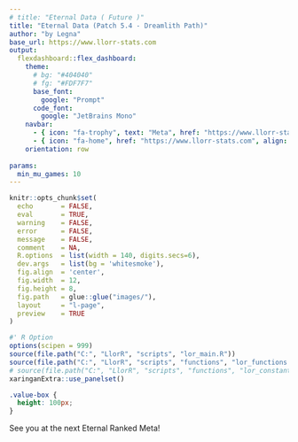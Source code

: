 ```yaml
---
# title: "Eternal Data ( Future )"
title: "Eternal Data (Patch 5.4 - Dreamlith Path)"
author: "by Legna"
base_url: https://www.llorr-stats.com
output:
  flexdashboard::flex_dashboard:
    theme:
      # bg: "#404040"
      # fg: "#FDF7F7"
      base_font:
        google: "Prompt"
      code_font:
        google: "JetBrains Mono"
    navbar:
      - { icon: "fa-trophy", text: "Meta", href: "https://www.llorr-stats.com/static/meta.html", align: right }
      - { icon: "fa-home", href: "https://www.llorr-stats.com", align: right }
    orientation: row
    
params:
  min_mu_games: 10
---
```


```r
knitr::opts_chunk$set(
  echo       = FALSE, 
  eval       = TRUE, 
  warning    = FALSE, 
  error      = FALSE, 
  message    = FALSE, 
  comment    = NA, 
  R.options  = list(width = 140, digits.secs=6), 
  dev.args   = list(bg = 'whitesmoke'), 
  fig.align  = 'center', 
  fig.width  = 12, 
  fig.height = 8, 
  fig.path   = glue::glue("images/"), 
  layout     = "l-page", 
  preview    = TRUE
)

#' R Option
options(scipen = 999)
source(file.path("C:", "LlorR", "scripts", "lor_main.R"))
source(file.path("C:", "LlorR", "scripts", "functions", "lor_functions.R"))
# source(file.path("C:", "LlorR", "scripts", "functions", "lor_constants.R"))
xaringanExtra::use_panelset()
```

```css
.value-box {
  height: 100px;
}
```

See you at the next Eternal Ranked Meta!



<!-- ```{r constants} -->
<!-- last_update_box <- flexdashboard::valueBox( -->
<!--   Sys.Date(), -->
<!--   caption = glue::glue("Last Update"), -->
<!--   icon = "fa-clock", -->
<!--   color = "#1A9850") -->
<!-- ``` -->

<!-- ```{r load-data} -->
<!-- MU_tbl <- data.table::fread( -->
<!--   file = file.path("C:", "LlorR", "data", "clean", "updates", "mu_eternal_minimal.csv"), -->
<!--   header = T, na.strings = c("", NA), encoding = "UTF-8" -->
<!-- ) -->

<!-- summary_info <- readr::read_rds(file = file.path("C:", "LlorR", "data", "clean", "updates", "summary_info_eternal.rds") ) -->
<!-- nMuEternal  = summary_info$used_ranked_eternal -->
<!-- ``` -->

<!-- Eternal {data-icon="fa-table"} -->
<!-- ================================ -->

<!-- Inputs {.sidebar} -->
<!-- ----------------------------------------------------------------------- -->

<!-- ### Filters -->

<!-- ```{r filters-Eternal} -->
<!-- crosstalk_data <- crosstalk::SharedData$new(MU_tbl) -->

<!-- crosstalk::filter_select("playerDeck", "Player's Deck",     crosstalk_data, ~archetype_1) -->
<!-- crosstalk::filter_select("opponentDeck", "Opponent's Deck", crosstalk_data, ~archetype_2) -->

<!-- crosstalk::filter_slider("muWin",   "#Win",                 crosstalk_data, ~mu_win, step = 50 , min = 0) -->
<!-- crosstalk::filter_slider("muGames", "#Games",               crosstalk_data, ~mu_n,   step = 100, min = 0) -->

<!-- crosstalk::filter_slider("muWR", "WinRate",                 crosstalk_data, ~mu_wr, step=0.01, min = 0, max = 1) -->
<!-- crosstalk::filter_slider("playrate", "Player PlayRate",     crosstalk_data, ~playrate_1, step=0.01, min = 0, max = round(max(MU_tbl$playrate_1),   4) ) -->
<!-- crosstalk::filter_slider("opponentPR", "Opponent PlayRate", crosstalk_data, ~playrate_2, step=0.01, min = 0, max = round(max(MU_tbl$playrate_2), 4) ) -->

<!-- crosstalk::filter_select("direction", "MU-Direction",       crosstalk_data, ~direction) -->
<!-- crosstalk::filter_checkbox("mirror", "Mirror",              crosstalk_data, ~mirror, inline = TRUE) -->
<!-- ``` -->

<!-- Row {data-heigth="100"} -->
<!-- ----------------------------------------------------------------------- -->

<!-- ### Box MU -->

<!-- ```{r} -->
<!-- flexdashboard::valueBox(glue::glue("{summary_info$total_ranked_eternal} Eternal Ranked Games"), -->
<!--                         caption = glue::glue("min {params$min_mu_games} games - {summary_info$used_ranked_eternal} games used"), -->
<!--                         icon = "fa-table", -->
<!--                         color = "#FA7404") -> Eternal_valuebox -->

<!-- Eternal_valuebox -->
<!-- ``` -->

<!-- ### Box Eternal -->

<!-- ```{r value-player-Eternal} -->
<!-- flexdashboard::valueBox(value = summary_info$n_eternal, -->
<!--                         caption = glue::glue("(Standard) Master Players"), -->
<!--                         icon = "fa-medal", -->
<!--                         color = "#65c0a9") -> box_eternal -->

<!-- box_eternal -->
<!-- ``` -->

<!-- ### Last Update -->

<!-- ```{r} -->
<!-- last_update_box -->
<!-- ``` -->

<!-- ### Download Data -->

<!-- ```{r} -->
<!-- downloadthis::download_link( -->
<!--   link = "https://raw.githubusercontent.com/MaouLegna/llorr-website/main/static/data/mu_eternal.csv", -->
<!--   button_label = "MU as csv", -->
<!--   # output_name = "mutable", -->
<!--   button_type = "danger", -->
<!--   has_icon = TRUE, -->
<!--   icon = "fa fa-save" -->
<!--   # self_contained = FALSE -->
<!-- ) -->
<!-- ``` -->

<!-- Row {data-heigth="900"} -->
<!-- ----------------------------------------------------------------------- -->

<!-- ### MU table -->

<!-- ```{r print-react-Eternal} -->
<!-- reactable_mu(crosstalk_data) -->
<!-- ``` -->

<!-- Plot {data-icon="fa-file-image"} -->
<!-- ================================ -->

<!-- Row {data-heigth="100"} -->
<!-- ----------------------------------------------------------------------- -->

<!-- ### Box1 MU -->

<!-- ```{r} -->
<!-- box_eternal -->
<!-- ``` -->

<!-- ### Last Update -->

<!-- ```{r} -->
<!-- last_update_box -->
<!-- ``` -->

<!-- Row {data-heigth="900" .tabset} -->
<!-- ----------------------------------------------------------------------- -->

<!-- ### MU Grid - Eternal -->

<!-- ```{r print-grid} -->
<!-- gtMU_grid <- readr::read_rds(file = file.path("C:", "LlorR", "data", "clean", "updates", "grid_eternal.rds")) -->

<!-- gtMU_grid |> -->
<!--   gt::tab_options( -->
<!--     data_row.padding = gt::px(8), -->
<!--     table.font.size  = gt::px(13), -->
<!--     column_labels.font.size = gt::px(10) -->
<!--   ) |> -->
<!--   gt::cols_width( -->
<!--     -1 ~ gt::px(90), -->
<!--     1  ~ gt::px(120), -->
<!--   ) -->
<!-- ``` -->

<!-- ### Meta Evolution -->

<!-- ```{r print-diamond-grid} -->
<!-- hourly_eternal_line <- readr::read_rds( file = file.path("C:", "LlorR", "data", "clean", "updates", "hourly_eternal_line.rds") ) -->

<!-- hourly_eternal_line -->
<!-- ``` -->

<!-- Stats (last 7days) {data-icon="fa-table" data-orientation=rows} -->
<!-- ================================ -->

<!-- Row {data-heigth="100"} -->
<!-- ----------------------------------------------------------------------- -->

<!-- ### Number of Games -->

<!-- ```{r} -->
<!-- meta_7days <- readr::read_rds(file = file.path("C:", "LlorR", "data", "clean", "updates", "meta_week_eternal.rds") ) -->
<!-- ``` -->


<!-- ```{r} -->
<!-- flexdashboard::valueBox(glue::glue("{meta_7days$n} Games"), -->
<!--                         caption = glue::glue("Number of Ranked Games"), -->
<!--                         icon = "fa-table", -->
<!--                         color = "#a88b32") -->
<!-- ``` -->

<!-- ### Number of Meta Decks -->

<!-- ```{r} -->
<!-- flexdashboard::valueBox(glue::glue("{length(meta_7days$fct_meta)} Meta Decks"), -->
<!--                         caption = glue::glue("Decks with PlayRate with at least 1%"), -->
<!--                         icon = "fa-trophy", -->
<!--                         color = "#65c0a9") -->
<!-- ``` -->

<!-- ### Number of Underdog Decks -->

<!-- ```{r} -->
<!-- flexdashboard::valueBox(glue::glue("{length(meta_7days$fct_underdog)} Underdog Decks"), -->
<!--                         caption = glue::glue("Decks with positive WR and PR in 0.1% to 1%"), -->
<!--                         icon = "fa-dog", -->
<!--                         color = "#ff7f24") -->
<!-- ``` -->

<!-- ### Last-Update -->

<!-- ```{r} -->
<!-- last_update_box -->
<!-- ``` -->

<!-- Row {data-heigth="900"} -->
<!-- ----------------------------------------------------------------------- -->

<!-- ### Decks Performances -->

<!-- ```{r} -->
<!-- meta_7days$meta_table -->
<!-- ``` -->
